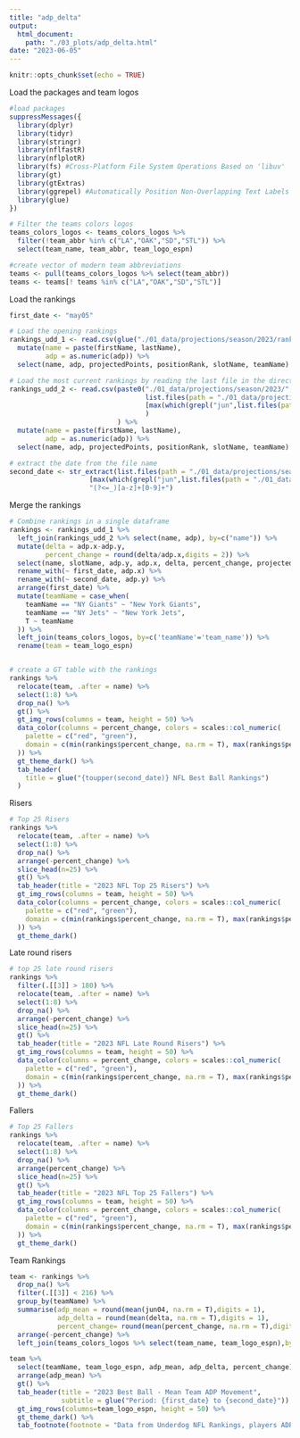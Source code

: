 ```yaml
---
title: "adp_delta"
output:
  html_document:
    path: "./03_plots/adp_delta.html"
date: "2023-06-05"
---
```


```r
knitr::opts_chunk$set(echo = TRUE)
```

Load the packages and team logos

```r
#load packages
suppressMessages({
  library(dplyr)
  library(tidyr)
  library(stringr)
  library(nflfastR) 
  library(nflplotR)
  library(fs) #Cross-Platform File System Operations Based on 'libuv'
  library(gt)
  library(gtExtras)
  library(ggrepel) #Automatically Position Non-Overlapping Text Labels with 'ggplot2'
  library(glue)
})

# Filter the teams colors logos
teams_colors_logos <- teams_colors_logos %>% 
  filter(!team_abbr %in% c("LA","OAK","SD","STL")) %>% 
  select(team_name, team_abbr, team_logo_espn)

#create vector of modern team abbreviations
teams <- pull(teams_colors_logos %>% select(team_abbr)) 
teams <- teams[! teams %in% c("LA","OAK","SD","STL")]

```

Load the rankings

```r
first_date <- "may05"

# Load the opening rankings
rankings_udd_1 <- read.csv(glue("./01_data/projections/season/2023/rankings_{first_date}.csv")) %>% 
  mutate(name = paste(firstName, lastName),
         adp = as.numeric(adp)) %>% 
  select(name, adp, projectedPoints, positionRank, slotName, teamName)

# Load the most current rankings by reading the last file in the directory
rankings_udd_2 <- read.csv(paste0("./01_data/projections/season/2023/", 
                                  list.files(path = "./01_data/projections/season/2023/")
                                  [max(which(grepl("jun",list.files(path = "./01_data/projections/season/2023/"))))]
                                  )
                           ) %>% 
  mutate(name = paste(firstName, lastName), 
         adp = as.numeric(adp)) %>% 
  select(name, adp, projectedPoints, positionRank, slotName, teamName)

# extract the date from the file name
second_date <- str_extract(list.files(path = "./01_data/projections/season/2023/")
                    [max(which(grepl("jun",list.files(path = "./01_data/projections/season/2023/"))))], 
                    "(?<=_)[a-z]+[0-9]+")

```

Merge the rankings

```r

# Combine rankings in a single dataframe
rankings <- rankings_udd_1 %>% 
  left_join(rankings_udd_2 %>% select(name, adp), by=c("name")) %>% 
  mutate(delta = adp.x-adp.y, 
         percent_change = round(delta/adp.x,digits = 2)) %>% 
  select(name, slotName, adp.y, adp.x, delta, percent_change, projectedPoints, teamName) %>% 
  rename_with(~ first_date, adp.x) %>% 
  rename_with(~ second_date, adp.y) %>% 
  arrange(first_date) %>% 
  mutate(teamName = case_when(
    teamName == "NY Giants" ~ "New York Giants", 
    teamName == "NY Jets" ~ "New York Jets", 
    T ~ teamName
  )) %>% 
  left_join(teams_colors_logos, by=c('teamName'='team_name')) %>% 
  rename(team = team_logo_espn)


# create a GT table with the rankings
rankings %>% 
  relocate(team, .after = name) %>% 
  select(1:8) %>% 
  drop_na() %>% 
  gt() %>% 
  gt_img_rows(columns = team, height = 50) %>% 
  data_color(columns = percent_change, colors = scales::col_numeric(
    palette = c("red", "green"), 
    domain = c(min(rankings$percent_change, na.rm = T), max(rankings$percent_change, na.rm = T))
  )) %>% 
  gt_theme_dark() %>% 
  tab_header(
    title = glue("{toupper(second_date)} NFL Best Ball Rankings")
  ) 


```

Risers

```r

# Top 25 Risers
rankings %>% 
  relocate(team, .after = name) %>% 
  select(1:8) %>% 
  drop_na() %>% 
  arrange(-percent_change) %>% 
  slice_head(n=25) %>% 
  gt() %>% 
  tab_header(title = "2023 NFL Top 25 Risers") %>% 
  gt_img_rows(columns = team, height = 50) %>% 
  data_color(columns = percent_change, colors = scales::col_numeric(
    palette = c("red", "green"), 
    domain = c(min(rankings$percent_change, na.rm = T), max(rankings$percent_change, na.rm = T))
  )) %>% 
  gt_theme_dark()

```

Late round risers

```r

# top 25 late round risers
rankings %>% 
  filter(.[[3]] > 180) %>% 
  relocate(team, .after = name) %>% 
  select(1:8) %>% 
  drop_na() %>% 
  arrange(-percent_change) %>% 
  slice_head(n=25) %>% 
  gt() %>% 
  tab_header(title = "2023 NFL Late Round Risers") %>% 
  gt_img_rows(columns = team, height = 50) %>% 
  data_color(columns = percent_change, colors = scales::col_numeric(
    palette = c("red", "green"), 
    domain = c(min(rankings$percent_change, na.rm = T), max(rankings$percent_change, na.rm = T))
  )) %>% 
  gt_theme_dark()

```

Fallers

```r

# Top 25 Fallers
rankings %>% 
  relocate(team, .after = name) %>% 
  select(1:8) %>% 
  drop_na() %>% 
  arrange(percent_change) %>% 
  slice_head(n=25) %>% 
  gt() %>% 
  tab_header(title = "2023 NFL Top 25 Fallers") %>% 
  gt_img_rows(columns = team, height = 50) %>% 
  data_color(columns = percent_change, colors = scales::col_numeric(
    palette = c("red", "green"), 
    domain = c(min(rankings$percent_change, na.rm = T), max(rankings$percent_change, na.rm = T))
  )) %>% 
  gt_theme_dark()

```

Team Rankings

```r

team <- rankings %>% 
  drop_na() %>% 
  filter(.[[3]] < 216) %>% 
  group_by(teamName) %>% 
  summarise(adp_mean = round(mean(jun04, na.rm = T),digits = 1),
            adp_delta = round(mean(delta, na.rm = T),digits = 1), 
            percent_change= round(mean(percent_change, na.rm = T),digits = 2)) %>% 
  arrange(-percent_change) %>% 
  left_join(teams_colors_logos %>% select(team_name, team_logo_espn),by=c('teamName'='team_name'))

team %>%
  select(teamName, team_logo_espn, adp_mean, adp_delta, percent_change) %>% 
  arrange(adp_mean) %>% 
  gt() %>% 
  tab_header(title = "2023 Best Ball - Mean Team ADP Movement", 
             subtitle = glue("Period: {first_date} to {second_date}")) %>% 
  gt_img_rows(columns=team_logo_espn, height = 50) %>% 
  gt_theme_dark() %>% 
  tab_footnote(footnote = "Data from Underdog NFL Rankings, players ADP > 215 filtered out")

```